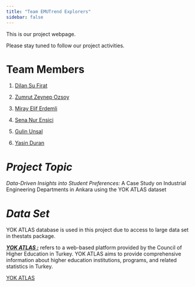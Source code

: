 ```yaml
---
title: "Team EMUTrend Explorers"
sidebar: false 
---
```


This is our project webpage.

Please stay tuned to follow our project activities.

# Team Members

1.  [Dilan Su Firat](https://github.com/sufirat)

2.  [Zumrut Zeynep Ozsoy](https://github.com/zzeynepo)

3.  [Miray Elif Erdemli](https://github.com/MirayElifErdemli)

4.  [Sena Nur Ensici](https://github.com/ensici)

5.  [Gulin Unsal](https://github.com/gulinunsal)

6.  [Yasin Duran](https://github.com/Yasinduran2200469822)

# *Project Topic*

*Data-Driven Insights into Student Preferences:* A Case Study on Industrial Engineering Departments in Ankara using the YOK ATLAS dataset

# *Data Set*

YOK ATLAS database is used in this project due to access to large data set in thestats package.

[***YOK ATLAS :***]{.underline} refers to a web-based platform provided by the Council of Higher Education in Turkey. YOK ATLAS aims to provide comprehensive information about higher education institutions, programs, and related statistics in Turkey.

[YOK ATLAS](https://yokatlas.yok.gov.tr/)
